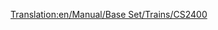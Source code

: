 [[Translation:en/Manual/Base Set/Trains/CS2400]]
{{pl/Manual/Base Set/Trains/Pociągi|Image=[[File:en/Manual/Base Set/Trains/Cs2400.png]]
|Cost=18750
|Speed=112 km/h (70 mph)
|Weight=120 t
|Power=2,400 hp (1,790 kW)
|Annual=1599
|Designed=1965
|Lifespan=20 
|Capacity=N/A
|Description=Ten silnik jest szybszy, tańszy i mocniejszy niż [[pl/Manual/Base Set/Trains/MJS 1000|MJS 1000]]. Nadaje się do pociągów pasażerskich lub lekkich towarowych.
|Real-life=Brak konkretnego prototypu, ale CS2400 jest oparty na jednym z diesli [http://en.wikipedia.org/wiki/Hood_unit "Hood"] . 
}}